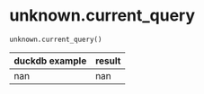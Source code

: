 # unknown.current_query { #duckops.unknown.current_query }

`unknown.current_query()`

| duckdb example | result |
| -------------- | ------ |
| nan | nan |
